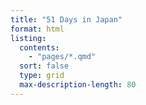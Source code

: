 ```yaml
---
title: "51 Days in Japan"
format: html
listing: 
  contents: 
    - "pages/*.qmd"
  sort: false
  type: grid
  max-description-length: 80
---
```


<!-- ::: { layout-ncol=5}

![](images/20120421105646_dsc01476.jpg){group="my-gallery"}

![](images/20120422133354_dsc01487.jpg){group="my-gallery"}

![](images/20120423175215_dsc01485.jpg){group="my-gallery"}

![](images/20120424203032_dsc01494.jpg){group="my-gallery"}

![](images/20120425192612_dsc01522.jpg){group="my-gallery"}

![](images/20120426231810_dsc01497.jpg){group="my-gallery"}

![](images/20120427132900_dsc01537.jpg){group="my-gallery"}

![](images/20120428220611_imag0026.jpg){group="my-gallery"}

![](images/20120429195228_dsc01542.jpg){group="my-gallery"}

![](images/20120429205617_dsc01555.jpg){group="my-gallery"}

![](images/20120429210857_dsc01574.jpg){group="my-gallery"}

![](images/20120429212039_dsc01536.jpg){group="my-gallery"}

![](images/20120503115005_dsc01539.jpg){group="my-gallery"}

![](images/20120505011539_dsc01581.jpg){group="my-gallery"}

![](images/20120505171615_dsc01626.jpg){group="my-gallery"}

![](images/20120506175131_dsc01680.jpg){group="my-gallery"}

![](images/20120507140116_dsc01682.jpg){group="my-gallery"}

![](images/20120508211625_dsc01636.jpg){group="my-gallery"}

![](images/20120509200304_dsc01586.jpg){group="my-gallery"}

![](images/20120510190734_dsc01632.jpg){group="my-gallery"}

![](images/20120512011421_dsc01655.jpg){group="my-gallery"}

![](images/20120512171723_dsc01731.jpg){group="my-gallery"}

![](images/20120513234312_dsc01785.jpg){group="my-gallery"}

![](images/20120514223034_dsc01809.jpg){group="my-gallery"}

![](images/20120515203007_dsc01776.jpg){group="my-gallery"}

![](images/20120516155008_dsc01633.jpg){group="my-gallery"}

![](images/20120517235504_dsc01818.jpg){group="my-gallery"}

![](images/20120519005008_dsc01749.jpg){group="my-gallery"}

![](images/20120520002442_dsc01832.jpg){group="my-gallery"}

![](images/20120520222436_dsc01892.jpg){group="my-gallery"}

![](images/20120521092711_dsc01906.jpg){group="my-gallery"}

![](images/20120523000706_dsc01879.jpg){group="my-gallery"}

![](images/20120523234450_dsc01534.jpg){group="my-gallery"}

![](images/20120524175543_dsc01937.jpg){group="my-gallery"}

![](images/20120526074825_dsc01938.jpg){group="my-gallery"}

![](images/20120526230544_dsc01757.jpg){group="my-gallery"}

![](images/20120528122529_dsc01968.jpg){group="my-gallery"}

![](images/20120528182729_dsc01969.jpg){group="my-gallery"}

![](images/20120529091146_dsc01964.jpg){group="my-gallery"}

![](images/20120530002728_dsc01994.jpg){group="my-gallery"}

![](images/20120531091629_dsc01970.jpg){group="my-gallery"}

![](images/20120531180614_imag0038.jpg){group="my-gallery"}

![](images/20120602155530_dsc01975.jpg){group="my-gallery"}

![](images/20120603183501_dsc01944.jpg){group="my-gallery"}

![](images/20120604224901_dsc02011.jpg){group="my-gallery"}

![](images/20120605213607_dsc02006.jpg){group="my-gallery"}

![](images/20120606160531_dsc02038.jpg){group="my-gallery"}

![](images/20120607222704_dsc02007.jpg){group="my-gallery"}

![](images/20120608092208_dsc02103.jpg){group="my-gallery"}

![](images/20120608173110_dsc02067.jpg){group="my-gallery"}

::: -->